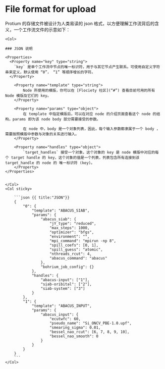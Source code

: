 # File format for upload

Protium 的存储文件被设计为人类易读的 json 格式，以方便理解工作流背后的含义，一个工作流文件的示意如下：

<Row>

    <Col>

    ### JSON 说明

    <Properties>
      <Property name="key" type="string">
        `key` 是单个工作流中节点的唯一标识符，用于与其它节点产生联系。可使用自定义字符串来定义，默认使用 “0”， “1” 等顺序增长的字符。
      </Property>

        <Property name="template" type="string">
            Node 所使用的模版，你可以在 [Flociety 社区](“#”) 查看目前可用的所有 Node 模版及它们的 key。
        </Property>

        <Property name="params" type="object">
            在 template 中指定模版后，可以在对应 node 的介绍页面查看这个 node 的结构，params 即为该 node body 部分需要接受的参数。
            
            在 node 中，body 是一个对象列表，因此，每个输入参数都隶属于一个 body ，需要按照模版中参数与对象的关系进行输入。
        </Property>

        <Property name="handles" type="object">
            `target_handles` 接受一个对象，这个对象的 key 是 node 模版中对应的每个 target handle 的 key，这个对象的值是一个列表，列表包含所有连接到该 target_handle 的 node 的 唯一标识符 (key)。
        </Property>
    </Properties> 


    </Col>
    <Col sticky>

        ```json {{ title:"JSON"}}
        {
            "0": {
                "template": "ABACUS_SIAB",
                "params": {
                    "abacus_siab": {
                        "jY_type": "reduced",
                        "max_steps": 1000,
                        "optimizer": "bfgs",
                        "environment": "",
                        "mpi_command": "mpirun -np 8",
                        "spill_coefs": [0, 1],
                        "spill_guess": "atomic",
                        "nthreads_rcut": 4,
                        "abacus_command": "abacus"
                    },
                    "bohrium_job_config": {}
                },
                "handles": {
                    "abacus-input": ["1"],
                    "siab-oribital": ["2"],
                    "siab-system": ["3"]
                }
            },
            "1": {
                "template": "ABACUS_INPUT",
                "params": {
                    "abacus_input": {
                        "ecutwfc": 60,
                        "pseudo_name": "Si_ONCV_PBE-1.0.upf",
                        "smearing_sigma": 0.01,
                        "bessel_nao_rcut": [6, 7, 8, 9, 10],
                        "bessel_nao_smooth": 0
                    }
                }
            }
        }
        ```
    </Col>
</Row>